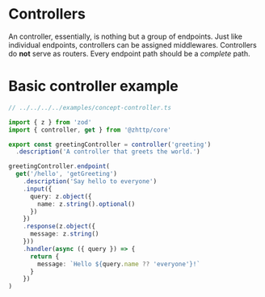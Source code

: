 # Controllers

An controller, essentially, is nothing but a group of endpoints.
Just like individual endpoints, controllers can be assigned middlewares.
Controllers do **not** serve as routers. Every endpoint path should be a _complete_ path.

# Basic controller example

```ts
// ../../../../examples/concept-controller.ts

import { z } from 'zod'
import { controller, get } from '@zhttp/core'

export const greetingController = controller('greeting')
  .description('A controller that greets the world.')

greetingController.endpoint(
  get('/hello', 'getGreeting')
    .description('Say hello to everyone')
    .input({
      query: z.object({
        name: z.string().optional()
      })
    })
    .response(z.object({
      message: z.string()
    }))
    .handler(async ({ query }) => {
      return {
        message: `Hello ${query.name ?? 'everyone'}!`
      }
    })
)

```
